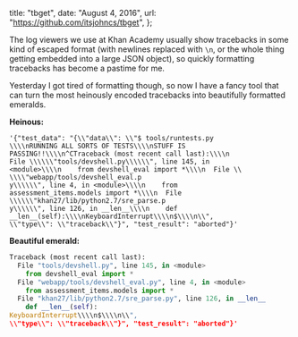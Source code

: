   title: "tbget",
  date: "August 4, 2016",
  url: "https://github.com/itsjohncs/tbget",
};

The log viewers we use at Khan Academy usually show tracebacks in some kind of escaped format (with newlines replaced with `\n`, or the whole thing getting embedded into a large JSON object), so quickly formatting tracebacks has become a pastime for me.

Yesterday I got tired of formatting though, so now I have a fancy tool that can turn the most heinously encoded tracebacks into beautifully formatted emeralds.

**Heinous:**

```
'{"test_data": "{\\"data\\": \\"$ tools/runtests.py
\\\\nRUNNING ALL SORTS OF TESTS\\\\nSTUFF IS
PASSING!!\\\\n^CTraceback (most recent call last):\\\\n
File \\\\\\"tools/devshell.py\\\\\\", line 145, in
<module>\\\\n    from devshell_eval import *\\\\n  File \\
\\\\"webapp/tools/devshell_eval.p
y\\\\\\", line 4, in <module>\\\\n    from
assessment_items.models import *\\\\n  File \\\\\\"khan27/lib/python2.7/sre_parse.p
y\\\\\\", line 126, in __len__\\\\n    def
__len__(self):\\\\nKeyboardInterrupt\\\\n$\\\\n\\",
\\"type\\": \\"traceback\\"}", "test_result": "aborted"}'
```

**Beautiful emerald:**

```python
Traceback (most recent call last):
  File "tools/devshell.py", line 145, in <module>
    from devshell_eval import *
  File "webapp/tools/devshell_eval.py", line 4, in <module>
    from assessment_items.models import *
  File "khan27/lib/python2.7/sre_parse.py", line 126, in __len__
    def __len__(self):
KeyboardInterrupt\\\\n$\\\\n\\",
\\"type\\": \\"traceback\\"}", "test_result": "aborted"}'
```
